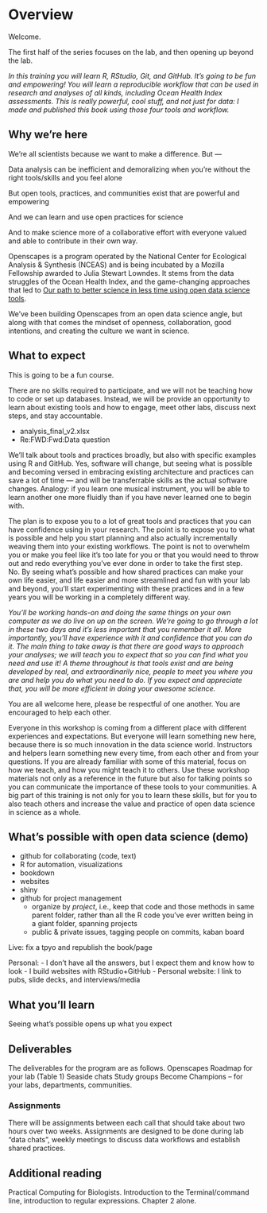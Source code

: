# Overview {#overview}

Welcome. 

The first half of the series focuses on the lab, and then opening up beyond the lab. 


*In this training you will learn R, RStudio, Git, and GitHub. It's going to be fun and empowering! You will learn a reproducible workflow that can be used in research and analyses of all kinds, including Ocean Health Index assessments. This is really powerful, cool stuff, and not just for data: I made and published this book using those four tools and workflow.*

## Why we're here

We're all scientists because we want to make a difference. But —

Data analysis can be inefficient and demoralizing when you’re without the right tools/skills and you feel alone

But open tools, practices, and communities exist that are powerful and empowering

And we can learn and use open practices for science

And to make science more of a collaborative effort with everyone valued and able to contribute in their own way.

Openscapes is a program operated by the National Center for Ecological Analysis & Synthesis (NCEAS) and is being incubated by a Mozilla Fellowship awarded to Julia Stewart Lowndes. It stems from the data struggles of the Ocean Health Index, and the game-changing approaches that led to [Our path to better science in less time using open data science tools](https://www.nature.com/articles/s41559-017-0160).

We've been building Openscapes from an open data science angle, but along with that comes the mindset of openness, collaboration, good intentions, and creating the culture we want in science. 

## What to expect

This is going to be a fun course.  

There are no skills required to participate, and we will not be teaching how to code or set up databases. Instead, we will be provide an opportunity to learn about existing tools and how to engage, meet other labs, discuss next steps, and stay accountable.

- analysis_final_v2.xlsx
- Re:FWD:Fwd:Data question

We'll talk about tools and practices broadly, but also with specific examples using R and GitHub. Yes, software will change, but seeing what is possible and becoming versed in embracing existing architecture and practices can save a lot of time — and will be transferrable skills as the actual software changes. Analogy: if you learn one musical instrument, you will be able to learn another one more fluidly than if you have never learned one to begin with.

The plan is to expose you to a lot of great tools and practices that you can have confidence using in your research. The point is to expose you to what is possible and help you start planning and also actually incrementally weaving them into your existing workflows. The point is not to overwhelm you or make you feel like it's too late for you or that you would need to throw out and redo everything you've ever done in order to take the first step. No. By seeing what's possible and how shared practices can make your own life easier, and life easier and more streamlined and fun with your lab and beyond, you'll start experimenting with these practices and in a few years you will be working in a completely different way. 

*You'll be working hands-on and doing the same things on your own computer as we do live on up on the screen. We're going to go through a lot in these two days and it's less important that you remember it all. More importantly, you'll have experience with it and confidence that you can do it. The main thing to take away is that there are good ways to approach your analyses; we will teach you to expect that so you can find what you need and use it! A theme throughout is that tools exist and are being developed by real, and extraordinarily nice, people to meet you where you are and help you do what you need to do. If you expect and appreciate that, you will be more efficient in doing your awesome science.*

You are all welcome here, please be respectful of one another. You are encouraged to help each other. 

Everyone in this workshop is coming from a different place with different experiences and expectations. But everyone will learn something new here, because there is so much innovation in the data science world. Instructors and helpers learn something new every time, from each other and from your questions. If you are already familiar with some of this material, focus on how we teach, and how you might teach it to others. Use these workshop materials not only as a reference in the future but also for talking points so you can communicate the importance of these tools to your communities. A big part of this training is not only for you to learn these skills, but for you to also teach others and increase the value and practice of open data science in science as a whole. 

## What's possible with open data science (demo)

- github for collaborating (code, text)
- R for automation, visualizations
- bookdown
- websites
- shiny
- github for project management
  - organize by *project*, i.e., keep that code and those methods in same parent folder, rather than all the R code you've ever written being in a giant folder, spanning projects
  - public & private issues, tagging people on commits, kaban board

Live: fix a tpyo and republish the book/page

Personal:
- I don't have all the answers, but I expect them and know how to look
- I build websites with RStudio+GitHub
- Personal website: I link to pubs, slide decks, and interviews/media

## What you'll learn

Seeing what's possible opens up what you expect

## Deliverables

The deliverables for the program are as follows. 
Openscapes Roadmap for your lab (Table 1)
Seaside chats
Study groups
Become Champions – for your labs, departments, communities.

### Assignments

There will be assignments between each call that should take about two hours over two weeks. Assignments are designed to be done during lab "data chats", weekly meetings to discuss data workflows and establish shared practices. 


## Additional reading

Practical Computing for Biologists. Introduction to the Terminal/command line, introduction to regular expressions. Chapter 2 alone. 

